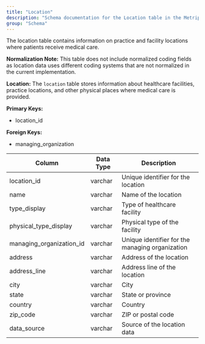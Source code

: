 ```yaml
---
title: "Location"
description: "Schema documentation for the Location table in the Metriport data model"
group: "Schema"
---
```


The location table contains information on practice and facility locations where patients receive medical care.

**Normalization Note:**
This table does not include normalized coding fields as location data uses different coding systems that are not normalized in the current implementation.

**Location:**
The `location` table stores information about healthcare facilities, practice locations, and other physical places where medical care is provided.

**Primary Keys:**
* location_id

**Foreign Keys:**
* managing_organization

| Column | Data Type | Description |
| ------ | --------- | ----------- |
| location_id | varchar | Unique identifier for the location |
| name | varchar | Name of the location |
| type_display | varchar | Type of healthcare facility |
| physical_type_display | varchar | Physical type of the facility |
| managing_organization_id | varchar | Unique identifier for the managing organization |
| address | varchar | Address of the location |
| address_line | varchar | Address line of the location |
| city | varchar | City |
| state | varchar | State or province |
| country | varchar | Country |
| zip_code | varchar | ZIP or postal code |
| data_source | varchar | Source of the location data |

